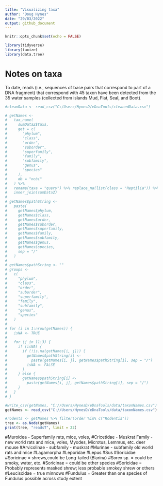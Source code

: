 ```yaml
---
title: "Visualizing taxa"
author: "Doug Hynes"
date: "29/03/2022"
output: github_document
---
```


```r
knitr::opts_chunk$set(echo = FALSE)

library(tidyverse)
library(taxize)
library(data.tree)
```

# Notes on taxa

To date, reads (i.e., sequences of base pairs that correspond to part of a DNA fragment) that correspond with 45 taxon have been detected from the 35 water samples (collected from islands Mud, Flat, Seal, and Boot). 


```r

#cleanData <- read_csv("C:/Users/HynesD/eDnaTools/cleanedData.csv")

# getNames <-
#   tax_name(
#     sumData2$taxa,
#     get = c(
#       "phylum",
#       "class",
#       "order",
#       "suborder",
#       "superfamily",
#       "family",
#       "subfamily",
#       "genus",
#       "species"
#     ),
#     db = "ncbi"
#   ) %>%
#   rename(taxa = "query") %>% replace_na(list(class = "Reptilia")) %>%
#   inner_join(sumData2)
# 
# getNames$pathString <-
#   paste(
#     getNames$phylum,
#     getNames$class,
#     getNames$order,
#     getNames$suborder,
#     getNames$superfamily,
#     getNames$family,
#     getNames$subfamily,
#     getNames$genus,
#     getNames$species,
#     sep = "/"
#   )
# 
# getNames$pathString <- ""
# groups <-
#   c(
#     "phylum",
#     "class",
#     "order",
#     "suborder",
#     "superfamily",
#     "family",
#     "subfamily",
#     "genus",
#     "species"
#   )
# 
# for (i in 1:nrow(getNames)) {
#   isNA <- TRUE
#   
#   for (j in 11:3) {
#     if (isNA) {
#       if (!is.na(getNames[i, j])) {
#         getNames$pathString[i] <-
#           paste(getNames[i, j], getNames$pathString[i], sep = "/")
#         isNA <- FALSE
#       }
#     } else {
#       getNames$pathString[i] <-
#         paste(getNames[i, j], getNames$pathString[i], sep = "/")
#     }
#   }
# }

#write_csv(getNames, "C://Users/HynesD/eDnaTools/data/taxonNames.csv")
getNames <- read_csv("C://Users/HynesD/eDnaTools/data/taxonNames.csv")

#rodents <- getNames %>% filter(order %in% c("Rodentia"))
tree <- as.Node(getNames)
print(tree, "readsT", limit = 22)
```




#Muroidea - Superfamily rats, mice, voles, 
#Cricetidae - Muskrat Family - new world rats and mice, voles, Myodes, Microtus, Lemmus, etc. deer mouse
#Arvicolinae - subfamily - muskrat
#Murinae - subfamily old world rats and mice
#Lagamorpha
#Leporidae 
#Lepus
#Sus
#Soricidae
#Soricinae = shrews,could be Long-tailed (Blarina)
#Sorex sp. =  could be smoky, water, etc.
#Soricinae = could be other species
#Soricidae = Probably represents masked shrew; less probable smokey shrew or others
#Leuciscidae = true minnows
#Fundulus = Greater than one species of Fundulus possible across study extent

